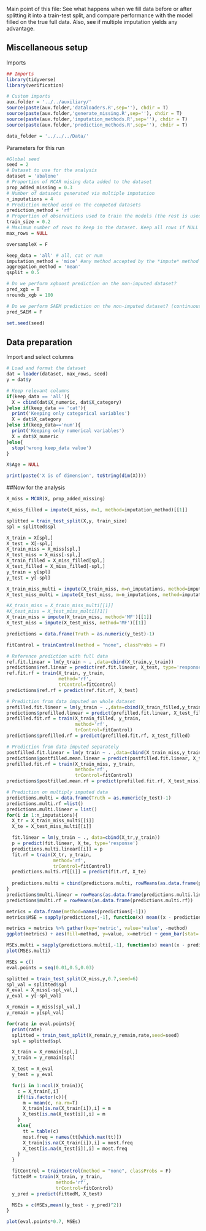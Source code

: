 Main point of this file:
  See what happens when we fill data before or after splitting it into a train-test split, and compare performance with the model
filled on the true full data. Also, see if multiple imputation yields any advantage.


## Miscellaneous setup
Imports
```r
## Imports
library(tidyverse)
library(verification)

# Custom imports
aux.folder = '../../auxiliary/'
source(paste(aux.folder,'dataloaders.R',sep=''), chdir = T)
source(paste(aux.folder,'generate_missing.R',sep=''), chdir = T)
source(paste(aux.folder,'imputation_methods.R',sep=''), chdir = T)
source(paste(aux.folder,'prediction_methods.R',sep=''), chdir = T)

data_folder = '../../../Data/'
```

Parameters for this run
```r
#Global seed
seed = 2
# Dataset to use for the analysis
dataset = 'abalone'
# Proportion of MCAR mising data added to the dataset
prop_added_missing = 0.3
# Number of datasets generated via multiple imputation
n_imputations = 4
# Prediction method used on the competed datasets
prediction_method = 'rf'
# Proportion of observations used to train the models (the rest is used for evaluation)
train_size = 0.2
# Maximum number of rows to keep in the dataset. Keep all rows if NULL
max_rows = NULL

oversampleX = F

keep_data = 'all' # all, cat or num
imputation_method = 'mice' #any method accepted by the *impute* method from prediction_methods.R
aggregation_method = 'mean'
qsplit = 0.5

# Do we perform xgboost prediction on the non-imputed dataset?
pred_xgb = T
nrounds_xgb = 100

# Do we perform SAEM prediction on the non-imputed dataset? (continuous data only)
pred_SAEM = F

set.seed(seed)
```

## Data preparation
Import and select columns

```r
# Load and format the dataset
dat = loader(dataset, max_rows, seed)
y = dat$y

# Keep relevant columns
if(keep_data == 'all'){
  X = cbind(dat$X_numeric, dat$X_category)
}else if(keep_data == 'cat'){
  print('Keeping only categorical variables')
  X = dat$X_category
}else if(keep_data=='num'){
  print('Keeping only numerical variables')
  X = dat$X_numeric
}else{
  stop('wrong keep_data value')
}

X$Age = NULL

print(paste('X is of dimension', toString(dim(X))))
```

##Now for the analysis
```r
X_miss = MCAR(X, prop_added_missing)

X_miss_filled = impute(X_miss, m=1, method=imputation_method)[[1]]

splitted = train_test_split(X,y, train_size)
spl = splitted$spl

X_train = X[spl,]
X_test = X[-spl,]
X_train_miss = X_miss[spl,]
X_test_miss = X_miss[-spl,]
X_train_filled = X_miss_filled[spl,]
X_test_filled = X_miss_filled[-spl,]
y_train = y[spl]
y_test = y[-spl]
```
```r
X_train_miss_multi = impute(X_train_miss, m=n_imputations, method=imputation_method)
X_test_miss_multi = impute(X_test_miss, m=n_imputations, method=imputation_method)

#X_train_miss = X_train_miss_multi[[1]]
#X_test_miss = X_test_miss_multi[[1]]
X_train_miss = impute(X_train_miss, method='MF')[[1]]
X_test_miss = impute(X_test_miss, method='MF')[[1]]
```
```r
predictions = data.frame(Truth = as.numeric(y_test)-1)

fitControl = trainControl(method = "none", classProbs = F)

# Reference prediction with full data
ref.fit.linear = lm(y_train ~ . ,data=cbind(X_train,y_train))
predictions$ref.linear = predict(ref.fit.linear, X_test, type='response')
ref.fit.rf = train(X_train, y_train,
                   method='rf',
                   trControl=fitControl)
predictions$ref.rf = predict(ref.fit.rf, X_test)

# Prediction from data imputed on whole dataset
prefilled.fit.linear = lm(y_train ~ .,data=cbind(X_train_filled,y_train))
predictions$prefilled.linear = predict(prefilled.fit.linear, X_test_filled, type='response')
prefilled.fit.rf = train(X_train_filled, y_train,
                         method='rf',
                         trControl=fitControl)
predictions$prefilled.rf = predict(prefilled.fit.rf, X_test_filled)

# Prediction from data imputed separately
postfilled.fit.linear = lm(y_train ~ . ,data=cbind(X_train_miss,y_train))
predictions$postfilled.mean.linear = predict(postfilled.fit.linear, X_test_miss, type='response')
prefilled.fit.rf = train(X_train_miss, y_train,
                         method='rf',
                         trControl=fitControl)
predictions$postfilled.mean.rf = predict(prefilled.fit.rf, X_test_miss)

# Prediction on multiply imputed data
predictions.multi = data.frame(Truth = as.numeric(y_test)-1)
predictions.multi.rf =list()
predictions.multi.linear = list()
for(i in 1:n_imputations){
  X_tr = X_train_miss_multi[[i]]
  X_te = X_test_miss_multi[[i]]

  fit.linear = lm(y_train ~ ., data=cbind(X_tr,y_train))
  p = predict(fit.linear, X_te, type='response')
  predictions.multi.linear[[i]] = p
  fit.rf = train(X_tr, y_train,
                 method='rf',
                 trControl=fitControl)
  predictions.multi.rf[[i]] = predict(fit.rf, X_te)
  
  predictions.multi = cbind(predictions.multi, rowMeans(as.data.frame(predictions.multi.linear)))
}
predictions$multi.linear = rowMeans(as.data.frame(predictions.multi.linear))
predictions$multi.rf = rowMeans(as.data.frame(predictions.multi.rf))
```

```r
metrics = data.frame(method=names(predictions[-1]))
metrics$MSE = sapply(predictions[,-1], function(x) mean((x - predictions$Truth)^2))

metrics = metrics %>% gather(key='metric', value='value', -method)
ggplot(metrics) + aes(fill=method, y=value, x=metric) + geom_bar(stat='identity', position='dodge', color='white')
```
```r
MSEs.multi = sapply(predictions.multi[,-1], function(x) mean((x - predictions.multi$Truth)^2))
plot(MSEs.multi)
```

#######################################

```r
MSEs = c()
eval.points = seq(0.01,0.5,0.03)

splitted = train_test_split(X_miss,y,0.7,seed=6)
spl_val = splitted$spl
X_eval = X_miss[-spl_val,]
y_eval = y[-spl_val]

X_remain = X_miss[spl_val,]
y_remain = y[spl_val]

for(rate in eval.points){
  print(rate)
  splitted = train_test_split(X_remain,y_remain,rate,seed=seed)
  spl = splitted$spl

  X_train = X_remain[spl,]
  y_train = y_remain[spl]

  X_test = X_eval
  y_test = y_eval

  for(i in 1:ncol(X_train)){
    c = X_train[,i]
    if(!is.factor(c)){
      m = mean(c, na.rm=T)
      X_train[is.na(X_train[i]),i] = m
      X_test[is.na(X_test[i]),i] = m
    }
    else{
      tt = table(c)
      most.freq = names(tt[which.max(tt)])
      X_train[is.na(X_train[i]),i] = most.freq
      X_test[is.na(X_test[i]),i] = most.freq
    }
  }

  fitControl = trainControl(method = "none", classProbs = F)
  fittedM = train(X_train, y_train,
                  method='rf',
                  trControl=fitControl)
  y_pred = predict(fittedM, X_test)

  MSEs = c(MSEs,mean((y_test - y_pred)^2))
}

plot(eval.points*0.7, MSEs)
```

